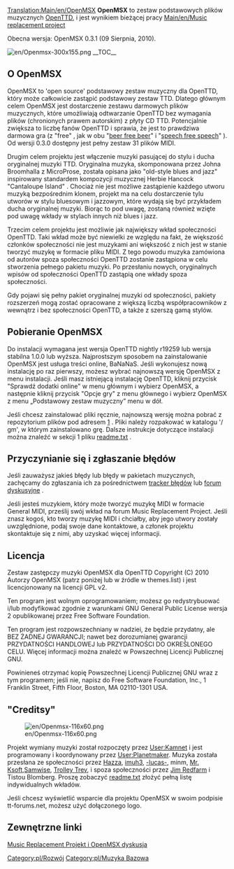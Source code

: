 [[Translation:Main/en/OpenMSX]]
'''OpenMSX''' to zestaw podstawowych plików muzycznych [[Main/pl/OpenTTD|OpenTTD]], i jest wynikiem bieżącej pracy [[Main/en/Music replacement project]]

Obecna wersja: OpenMSX 0.3.1 (09 Sierpnia, 2010).

[[File:en/Openmsx-300x155.png|right]]
__TOC__

== O OpenMSX ==

OpenMSX to 'open source' podstawowy zestaw muzyczny dla OpenTTD, który może całkowicie zastąpić podstawowy zestaw TTD. Dlatego głównym celem OpenMSX jest dostarczenie zestawu darmowych plików muzycznych, które umożliwiają odtwarzanie OpenTTD bez wymagania plików (chronionych prawem autorskim) z płyty CD TTD. Potencjalnie zwiększa to liczbę fanów OpenTTD i sprawia, że ​​jest to prawdziwa darmowa gra (z "free" , jak w obu "[http://www.wikipedia.org/wiki/free beer free beer]" i "[http://www.wikipedia.org/wiki/free speech free speech]" ). Od wersji 0.3.0 dostępny jest pełny zestaw 31 plików MIDI.

Drugim celem projektu jest włączenie muzyki pasującej do stylu i ducha oryginalnej muzyki TTD. Oryginalna muzyka, skomponowana przez Johna Broomhalla z MicroProse, została opisana jako "old-style blues and jazz" inspirowany standardem kompozycji muzycznej Herbie Hancock "Cantaloupe Island" . Chociaż nie jest możliwe zastąpienie każdego utworu muzyką bezpośrednim klonem, projekt ma na celu dostarczenie tylu utworów w stylu bluesowym i jazzowym, które wydają się być przykładem ducha oryginalnej muzyki. Biorąc to pod uwagę, zostaną również wzięte pod uwagę wkłady w stylach innych niż blues i jazz.

Trzecim celem projektu jest możliwie jak największy wkład społeczności OpenTTD. Taki wkład może być niewielki ze względu na fakt, że większość członków społeczności nie jest muzykami ani większość z nich jest w stanie tworzyć muzykę w formacie pliku MIDI. Z tego powodu muzyka zamówiona od autorów spoza społeczności OpenTTD zostanie zastąpiona w celu stworzenia pełnego pakietu muzyki. Po przesłaniu nowych, oryginalnych wpisów od społeczności OpenTTD zastąpią one wkłady spoza społeczności.

Gdy pojawi się pełny pakiet oryginalnej muzyki od społeczności, pakiety rozszerzeń mogą zostać opracowane z większą liczbą współpracowników z wewnątrz i bez społeczności OpenTTD, a także z szerszą gamą stylów.

== Pobieranie OpenMSX ==

Do instalacji wymagana jest wersja OpenTTD nightly r19259 lub wersja stabilna 1.0.0 lub wyższa. Najprostszym sposobem na zainstalowanie OpenMSX jest usługa treści online, BaNaNaS. Jeśli wykonujesz nową instalację po raz pierwszy, możesz wybrać najnowszą wersję OpenMSX z menu instalacji. Jeśli masz istniejącą instalację OpenTTD, kliknij przycisk "Sprawdź dodatki online" w menu głównym i wybierz OpenMSX, a następnie kliknij przycisk "Opcje gry" z menu głównego i wybierz OpenMSX z menu „Podstawowy zestaw muzyczny” menu w dół.

Jeśli chcesz zainstalować pliki ręcznie, najnowszą wersję można pobrać z repozytorium plików pod adresem [http://bundles.openttdcoop.org/openmsx/releases/] . Pliki należy rozpakować w katalogu '/ gm', w którym zainstalowano grę. Dalsze instrukcje dotyczące instalacji można znaleźć w sekcji 1 pliku [http://bundles.openttdcoop.org/openmsx/releases/LATEST/readme.txt readme.txt] . 

== Przyczynianie się i zgłaszanie błędów ==

Jeśli zauważysz jakieś błędy lub błędy w pakietach muzycznych, zachęcamy do zgłaszania ich za pośrednictwem  [http://dev.openttdcoop.org/projects/openmsx/issues tracker błędów] lub [http://www.tt-forums.net/viewtopic.php?f=29&t=46479 forum dyskusyjne] .

Jeśli jesteś muzykiem, który może tworzyć muzykę MIDI w formacie General MIDI, prześlij swój wkład na forum Music Replacement Project. Jeśli znasz kogoś, kto tworzy muzykę MIDI i chciałby, aby jego utwory zostały uwzględnione, podaj swoje dane kontaktowe, a członek projektu skontaktuje się z nimi, aby uzyskać więcej informacji.

== Licencja ==

Zestaw zastępczy muzyki OpenMSX dla OpenTTD Copyright (C) 2010 Autorzy OpenMSX (patrz poniżej lub w źródle w themes.list) i jest licencjonowany na licencji GPL v2.

Ten program jest wolnym oprogramowaniem; możesz go redystrybuować i/lub modyfikować zgodnie z warunkami GNU General Public License wersja 2 opublikowanej przez Free Software Foundation.

Ten program jest rozpowszechniany w nadziei, że będzie przydatny, ale BEZ ŻADNEJ GWARANCJI; nawet bez dorozumianej gwarancji PRZYDATNOŚCI HANDLOWEJ lub PRZYDATNOŚCI DO OKREŚLONEGO CELU. Więcej informacji można znaleźć w Powszechnej Licencji Publicznej GNU.

Powinieneś otrzymać kopię Powszechnej Licencji Publicznej GNU wraz z tym programem; jeśli nie, napisz do Free Software Foundation, Inc., 1 Franklin Street, Fifth Floor, Boston, MA 02110-1301 USA.

== "Creditsy" == 
[[File:en/Openmsx-116x60.png|right]]

Projekt wymiany muzyki został rozpoczęty przez [[Archive/en/Kamnet|User:Kamnet]] i jest programowany i koordynowany przez [[Archive/en/Planetmaker|User:Planetmaker]]. Muzyka została przesłana ze społeczności przez [http://www.tt-forums.net/memberlist.php?mode=viewprofile&u=7796 Hazza], [http://www.tt-forums.net/memberlist.php?mode=viewprofile&u=32608 imuh3], [http://www.tt-forums.net/memberlist.php?mode=viewprofile&u=32711 -lucas-], minm, [http://www.tt-forums.net/memberlist.php?mode=viewprofile&u=4751 Mr. Ksoft],[http://www.tt-forums.net/memberlist.php?mode=viewprofile&u=10881 Samwise], [http://www.tt-forums.net/memberlist.php?mode=viewprofile&u=15350 Trolley Trev], i spoza społeczności przez [http://homepage.ntlworld.com/jim.redfarn/MidiPage.htm Jim Redfarm] i Tistou Blomberg. Proszę zobaczyć [http://bundles.openttdcoop.org/openmsx/releases/LATEST/readme.txt readme.txt] złożyć pełną listę indywidualnych wkładów.

Jeśli chcesz wyświetlić wsparcie dla projektu OpenMSX w swoim podpisie tt-forums.net, możesz użyć dołączonego logo. 

== Zewnętrzne linki ==
[http://www.tt-forums.net/viewtopic.php?f=29&t=46479 Music Replacement Projekt i OpenMSX dyskusja]

<!--[[Category:en/Development]]-->[[Category:pl/Rozwój]]
<!--[[Category:en/Base Music]]-->[[Category:pl/Muzyka Bazowa]]